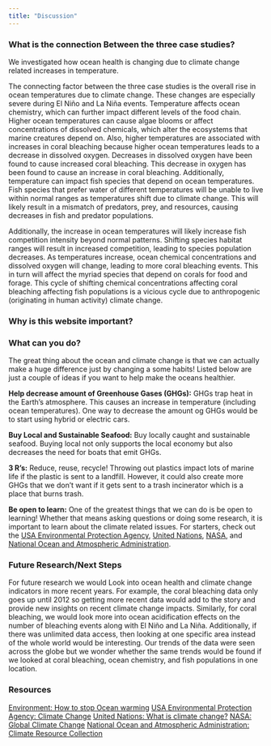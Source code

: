 ```yaml
---
title: "Discussion"
---
```


### What is the connection Between the three case studies?

We investigated how ocean health is changing due to climate change related increases in temperature. 

The connecting factor between the three case studies is the overall rise in ocean temperatures due to climate change. These changes are especially severe during El Niño and La Niña events. Temperature affects ocean chemistry, which can further impact different levels of the food chain. Higher ocean temperatures can cause algae blooms or affect concentrations of dissolved chemicals, which alter the ecosystems that marine creatures depend on. Also, higher temperatures are associated with increases in coral bleaching because higher ocean temperatures leads to a decrease in dissolved oxygen. Decreases in dissolved oxygen have been found to cause increased coral bleaching. This decrease in oxygen has been found to cause an increase in coral bleaching. Additionally, temperature can impact fish species that depend on ocean temperatures. Fish species that prefer water of different temperatures will be unable to live within normal ranges as temperatures shift due to climate change. This will likely result in a mismatch of predators, prey, and resources, causing decreases in fish and predator populations.

Additionally, the increase in ocean temperatures will likely increase fish competition intensity beyond normal patterns. Shifting species habitat ranges will result in increased competition, leading to species population decreases. As temperatures increase, ocean chemical concentrations and dissolved oxygen will change, leading to more coral bleaching events. This in turn will affect the myriad species that depend on corals for food and forage. This cycle of shifting chemical concentrations affecting coral bleaching affecting fish populations is a vicious cycle due to anthropogenic (originating in human activity) climate change. 

### Why is this website important?

### What can you do?

The great thing about the ocean and climate change is that we can actually make a huge difference just by changing a some habits! Listed below are just a couple of ideas if you want to help make the oceans healthier.

**Help decrease amount of Greenhouse Gases (GHGs):** GHGs trap heat in the Earth’s atmosphere. This causes an increase in temperature (including ocean temperatures). One way to decrease the amount og GHGs would be to start using hybrid or electric cars. 

**Buy Local and Sustainable Seafood:** Buy locally caught and sustainable seafood. Buying local not only supports the local economy but also decreases the need for boats that emit GHGs. 

**3 R's:** Reduce, reuse, recycle! Throwing out plastics impact lots of marine life if the plastic is sent to a landfill. However, it could also create more GHGs that we don't want if it gets sent to a trash incinerator which is a place that burns trash. 

**Be open to learn:** One of the greatest things that we can do is be open to learning! Whether that means asking questions or doing some research, it is important to learn about the climate related issues. For starters, check out the [USA Environmental Protection Agency](https://www.epa.gov/climate-change), [United Nations](https://www.un.org/en/climatechange/what-is-climate-change), [NASA](https://climate.nasa.gov/), and [National Ocean and Atmospheric Administration](https://www.noaa.gov/education/resource-collections/climate). 


### Future Research/Next Steps

For future research we would Look into ocean health and climate change indicators in more recent years. For example, the coral bleaching data only goes up until 2012 so getting more recent data would add to the story and provide new insights on recent climate change impacts. Similarly, for coral bleaching, we would look more into ocean acidification effects on the number of bleaching events along with El Niño and La Niña. Additionally, if there was unlimited data access, then looking at one specific area instead of the whole world would be interesting. Our trends of the data were seen across the globe but we wonder whether the same trends would be found if we looked at coral bleaching, ocean chemistry, and fish populations in one location.


### Resources
[Environment: How to stop Ocean warming](https://environment.co/how-to-stop-ocean-warming/)
[USA Environmental Protection Agency: Climate Change](https://www.epa.gov/climate-change)
[United Nations: What is climate change?](https://www.un.org/en/climatechange/what-is-climate-change)
[NASA: Global Climate Change](https://climate.nasa.gov/)
[National Ocean and Atmospheric Administration: Climate Resource Collection](https://www.noaa.gov/education/resource-collections/climate)

